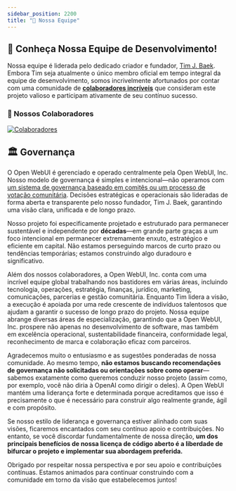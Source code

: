 ```yaml
---
sidebar_position: 2200
title: "👥 Nossa Equipe"
---
```



<TopBanners />

## 🌟 Conheça Nossa Equipe de Desenvolvimento!

Nossa equipe é liderada pelo dedicado criador e fundador, [Tim J. Baek](https://github.com/tjbck). Embora Tim seja atualmente o único membro oficial em tempo integral da equipe de desenvolvimento, somos incrivelmente afortunados por contar com uma comunidade de **[colaboradores incríveis](https://github.com/open-webui/open-webui/graphs/contributors)** que consideram este projeto valioso e participam ativamente de seu contínuo sucesso.

### 💓 Nossos Colaboradores

<a href="https://github.com/open-webui/open-webui/graphs/contributors">
  <img
    src="https://contrib.rocks/image?repo=open-webui/open-webui"
    alt="Colaboradores"
  />
</a>

## 🏛️ Governança

O Open WebUI é gerenciado e operado centralmente pela Open WebUI, Inc. Nosso modelo de governança é simples e intencional—não operamos com [um sistema de governança baseado em comitês ou um processo de votação comunitária](https://www.reddit.com/r/OpenWebUI/comments/1ijkh6m/comment/mbf0yhm/). Decisões estratégicas e operacionais são lideradas de forma aberta e transparente pelo nosso fundador, Tim J. Baek, garantindo uma visão clara, unificada e de longo prazo.

Nosso projeto foi especificamente projetado e estruturado para permanecer sustentável e independente por **décadas**—em grande parte graças a um foco intencional em permanecer extremamente enxuto, estratégico e eficiente em capital. Não estamos perseguindo marcos de curto prazo ou tendências temporárias; estamos construindo algo duradouro e significativo.

Além dos nossos colaboradores, a Open WebUI, Inc. conta com uma incrível equipe global trabalhando nos bastidores em várias áreas, incluindo tecnologia, operações, estratégia, finanças, jurídico, marketing, comunicações, parcerias e gestão comunitária. Enquanto Tim lidera a visão, a execução é apoiada por uma rede crescente de indivíduos talentosos que ajudam a garantir o sucesso de longo prazo do projeto. Nossa equipe abrange diversas áreas de especialização, garantindo que a Open WebUI, Inc. prospere não apenas no desenvolvimento de software, mas também em excelência operacional, sustentabilidade financeira, conformidade legal, reconhecimento de marca e colaboração eficaz com parceiros.

Agradecemos muito o entusiasmo e as sugestões ponderadas de nossa comunidade. Ao mesmo tempo, **não estamos buscando recomendações de governança não solicitadas ou orientações sobre como operar**—sabemos exatamente como queremos conduzir nosso projeto (assim como, por exemplo, você não diria à OpenAI como dirigir o deles). A Open WebUI mantém uma liderança forte e determinada porque acreditamos que isso é precisamente o que é necessário para construir algo realmente grande, ágil e com propósito.

Se nosso estilo de liderança e governança estiver alinhado com suas visões, ficaremos encantados com seu contínuo apoio e contribuições. No entanto, se você discordar fundamentalmente de nossa direção, **um dos principais benefícios de nossa licença de código aberto é a liberdade de bifurcar o projeto e implementar sua abordagem preferida.**

Obrigado por respeitar nossa perspectiva e por seu apoio e contribuições contínuas. Estamos animados para continuar construindo com a comunidade em torno da visão que estabelecemos juntos!

